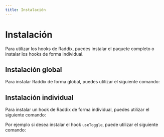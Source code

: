 ```yaml
---
title: Instalación
---
```


# Instalación

Para utilizar los hooks de Raddix, puedes instalar el paquete completo o instalar los hooks de forma individual.

## Instalación global

Para instalar Raddix de forma global, puedes utilizar el siguiente comando:

<Snippet pkg text='@raddix/core' />

## Instalación individual

Para instalar un hook de Raddix de forma individual, puedes utilizar el siguiente comando:

<Snippet pkg text='@raddix/<hook-name>' />

Por ejemplo si desea instalar el hook `useToggle`, puede utilizar el siguiente comando:

<Snippet pkg text='@raddix/use-toggle' />